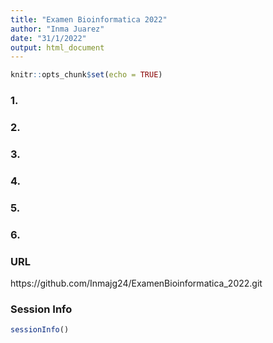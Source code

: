 ```yaml
---
title: "Examen Bioinformatica 2022"
author: "Inma Juarez"
date: "31/1/2022"
output: html_document
---
```


```r
knitr::opts_chunk$set(echo = TRUE)
```

### 1. 




### 2.




### 3.





### 4. 



### 5.




### 6. 






### URL 

https://github.com/Inmajg24/ExamenBioinformatica_2022.git


### Session Info
```r
sessionInfo()
```

